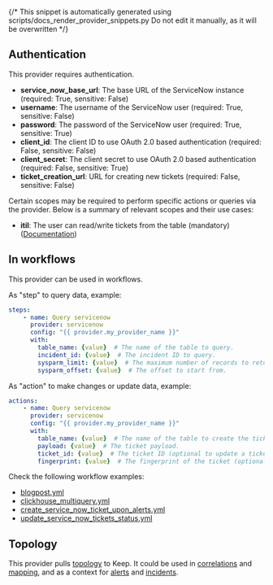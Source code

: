 {/* This snippet is automatically generated using scripts/docs_render_provider_snippets.py
Do not edit it manually, as it will be overwritten */}

## Authentication
This provider requires authentication.
- **service_now_base_url**: The base URL of the ServiceNow instance (required: True, sensitive: False)
- **username**: The username of the ServiceNow user (required: True, sensitive: False)
- **password**: The password of the ServiceNow user (required: True, sensitive: True)
- **client_id**: The client ID to use OAuth 2.0 based authentication (required: False, sensitive: False)
- **client_secret**: The client secret to use OAuth 2.0 based authentication (required: False, sensitive: True)
- **ticket_creation_url**: URL for creating new tickets (required: False, sensitive: False)

Certain scopes may be required to perform specific actions or queries via the provider. Below is a summary of relevant scopes and their use cases:
- **itil**: The user can read/write tickets from the table (mandatory) ([Documentation](https://docs.servicenow.com/bundle/sandiego-platform-administration/page/administer/roles/reference/r_BaseSystemRoles.html))



## In workflows

This provider can be used in workflows.


As "step" to query data, example:
```yaml
steps:
    - name: Query servicenow
      provider: servicenow
      config: "{{ provider.my_provider_name }}"
      with:
        table_name: {value}  # The name of the table to query.
        incident_id: {value}  # The incident ID to query.
        sysparm_limit: {value}  # The maximum number of records to return.
        sysparm_offset: {value}  # The offset to start from.
```


As "action" to make changes or update data, example:
```yaml
actions:
    - name: Query servicenow
      provider: servicenow
      config: "{{ provider.my_provider_name }}"
      with:
        table_name: {value}  # The name of the table to create the ticket in.
        payload: {value}  # The ticket payload.
        ticket_id: {value}  # The ticket ID (optional to update a ticket).
        fingerprint: {value}  # The fingerprint of the ticket (optional to update a ticket).
```




Check the following workflow examples:
- [blogpost.yml](https://github.com/keephq/keep/blob/main/examples/workflows/blogpost.yml)
- [clickhouse_multiquery.yml](https://github.com/keephq/keep/blob/main/examples/workflows/clickhouse_multiquery.yml)
- [create_service_now_ticket_upon_alerts.yml](https://github.com/keephq/keep/blob/main/examples/workflows/create_service_now_ticket_upon_alerts.yml)
- [update_service_now_tickets_status.yml](https://github.com/keephq/keep/blob/main/examples/workflows/update_service_now_tickets_status.yml)


## Topology
This provider pulls [topology](/overview/servicetopology) to Keep. It could be used in [correlations](/overview/correlation-topology)
and [mapping](/overview/enrichment/mapping#mapping-with-topology-data), and as a context
for [alerts](/alerts/sidebar#7-alert-topology-view) and [incidents](/overview#17-incident-topology).